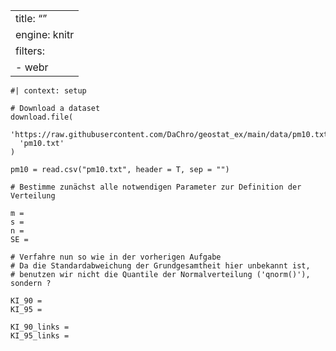 

---
title: ""
engine: knitr
filters:
 - webr
---

```webr-r

#| context: setup

# Download a dataset
download.file(
  'https://raw.githubusercontent.com/DaChro/geostat_ex/main/data/pm10.txt',
  'pm10.txt'
)

pm10 = read.csv("pm10.txt", header = T, sep = "")

```

```webr-r
# Bestimme zunächst alle notwendigen Parameter zur Definition der Verteilung

m =
s =
n =
SE =

# Verfahre nun so wie in der vorherigen Aufgabe
# Da die Standardabweichung der Grundgesamtheit hier unbekannt ist, 
# benutzen wir nicht die Quantile der Normalverteilung ('qnorm()'), sondern ?

KI_90 =
KI_95 =
  
KI_90_links =
KI_95_links = 

  
```